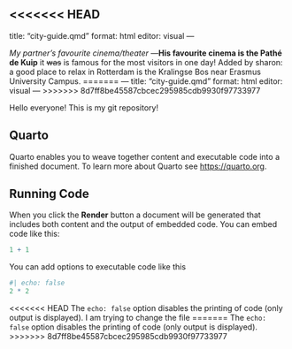 <<<<<<< HEAD
------------------------------------------------------------------------

title: "city-guide.qmd" format: html editor: visual ---

*My partner's favourite cinema/theater* ---**His favourite cinema is the Pathé de Kuip** it ~~was~~ is famous for the most visitors in one day!
Added by sharon: a good place to relax in Rotterdam is the Kralingse Bos near Erasmus University Campus.
=======
---
title: "city-guide.qmd"
format: html
editor: visual
---
>>>>>>> 8d7ff8be45587cbcec295985cdb9930f97733977

Hello everyone! This is my git repository!

## Quarto

Quarto enables you to weave together content and executable code into a finished document. To learn more about Quarto see <https://quarto.org>.

## Running Code

When you click the **Render** button a document will be generated that includes both content and the output of embedded code. You can embed code like this:

```r
1 + 1
```

You can add options to executable code like this

```r
#| echo: false
2 * 2
```

<<<<<<< HEAD
The `echo: false` option disables the printing of code (only output is displayed). I am trying to change the file
=======
The `echo: false` option disables the printing of code (only output is displayed).
>>>>>>> 8d7ff8be45587cbcec295985cdb9930f97733977

